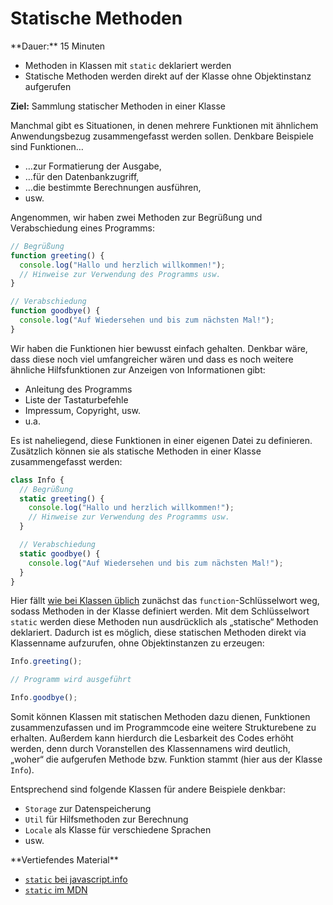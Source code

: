 
# Statische Methoden

<Callout>  
  **Dauer:** 15 Minuten

  - Methoden in Klassen mit `static` deklariert werden
  - Statische Methoden werden direkt auf der Klasse ohne Objektinstanz aufgerufen

  **Ziel:** Sammlung statischer Methoden in einer Klasse
</Callout>

Manchmal gibt es Situationen, in denen mehrere
Funktionen mit ähnlichem Anwendungsbezug 
zusammengefasst werden sollen. Denkbare
Beispiele sind Funktionen…

- …zur Formatierung der Ausgabe,
- …für den Datenbankzugriff,
- …die bestimmte Berechnungen ausführen,
- usw.

Angenommen, wir haben zwei Methoden zur 
Begrüßung und Verabschiedung eines Programms:

```js
// Begrüßung
function greeting() {
  console.log("Hallo und herzlich willkommen!");
  // Hinweise zur Verwendung des Programms usw. 
}

// Verabschiedung
function goodbye() {
  console.log("Auf Wiedersehen und bis zum nächsten Mal!");
}
```

Wir haben die Funktionen hier bewusst einfach
gehalten. Denkbar wäre, dass diese noch viel
umfangreicher wären und dass es noch weitere
ähnliche Hilfsfunktionen zur Anzeigen von
Informationen gibt:

- Anleitung des Programms
- Liste der Tastaturbefehle
- Impressum, Copyright, usw.
- u.a.

Es ist naheliegend, diese Funktionen in 
einer eigenen Datei zu definieren. Zusätzlich
können sie als statische Methoden in einer 
Klasse zusammengefasst werden:

```js
class Info {
  // Begrüßung
  static greeting() {
    console.log("Hallo und herzlich willkommen!");
    // Hinweise zur Verwendung des Programms usw. 
  }

  // Verabschiedung
  static goodbye() {
    console.log("Auf Wiedersehen und bis zum nächsten Mal!");
  }
}
```

Hier fällt [wie bei Klassen üblich](/prog/07-structure/04-classes) 
zunächst das `function`-Schlüsselwort weg,
sodass Methoden in der Klasse definiert werden.
Mit dem Schlüsselwort `static` werden diese
Methoden nun ausdrücklich als „statische“ Methoden 
deklariert. Dadurch ist es möglich, diese 
statischen Methoden direkt via Klassenname 
aufzurufen, ohne Objektinstanzen zu erzeugen:

```js
Info.greeting();

// Programm wird ausgeführt

Info.goodbye();
```

Somit können Klassen mit statischen Methoden
dazu dienen, Funktionen zusammenzufassen
und im Programmcode eine weitere Strukturebene
zu erhalten. Außerdem kann hierdurch die 
Lesbarkeit des Codes erhöht werden, denn durch 
Voranstellen des Klassennamens wird deutlich,
„woher“ die aufgerufen Methode bzw. Funktion 
stammt (hier aus der Klasse `Info`). 

Entsprechend sind folgende Klassen für andere
Beispiele denkbar:

- `Storage` zur Datenspeicherung
- `Util` für Hilfsmethoden zur Berechnung
- `Locale` als Klasse für verschiedene Sprachen 
- usw.

<Callout type="info">
**Vertiefendes Material**

- [`static` bei javascript.info](https://javascript.info/static-properties-methods)
- [`static` im MDN](https://developer.mozilla.org/en-US/docs/Web/JavaScript/Reference/Classes/static)
</Callout>